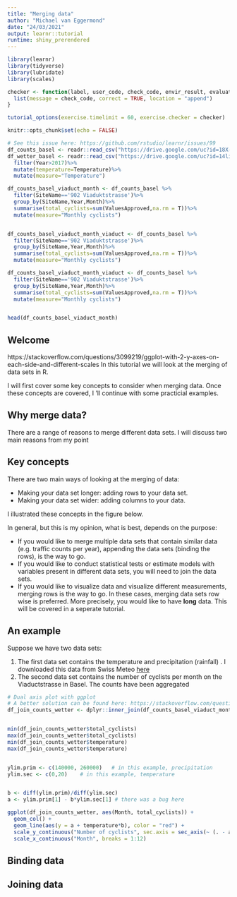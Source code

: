 ```yaml
---
title: "Merging data"
author: "Michael van Eggermond"
date: "24/03/2021"
output: learnr::tutorial
runtime: shiny_prerendered
---
```



```r
library(learnr)
library(tidyverse)
library(lubridate)
library(scales)

checker <- function(label, user_code, check_code, envir_result, evaluate_result, ...) {
  list(message = check_code, correct = TRUE, location = "append")
}

tutorial_options(exercise.timelimit = 60, exercise.checker = checker)

knitr::opts_chunk$set(echo = FALSE)

# See this issue here: https://github.com/rstudio/learnr/issues/99
df_counts_basel <- readr::read_csv("https://drive.google.com/uc?id=18X-7Sevy7pegtK2J-Rv-ieG8bpaJozxZ&export=download")
df_wetter_basel <- readr::read_csv("https://drive.google.com/uc?id=14ligSPsFPM0AOnlgQBUR6g90uq8AdZw4&export=download") %>%
  filter(Year>2017)%>%
  mutate(temperature=Temperature)%>%
  mutate(measure="Temperature")

df_counts_basel_viaduct_month <- df_counts_basel %>% 
  filter(SiteName=='902 Viaduktstrasse')%>%
  group_by(SiteName,Year,Month)%>%
  summarise(total_cyclists=sum(ValuesApproved,na.rm = T))%>%
  mutate(measure="Monthly cyclists")


df_counts_basel_viaduct_month_viaduct <- df_counts_basel %>% 
  filter(SiteName=='902 Viaduktstrasse')%>%
  group_by(SiteName,Year,Month)%>%
  summarise(total_cyclists=sum(ValuesApproved,na.rm = T))%>%
  mutate(measure="Monthly cyclists")

df_counts_basel_viaduct_month_viaduct <- df_counts_basel %>% 
  filter(SiteName=='902 Viaduktstrasse')%>%
  group_by(SiteName,Year,Month)%>%
  summarise(total_cyclists=sum(ValuesApproved,na.rm = T))%>%
  mutate(measure="Monthly cyclists")


head(df_counts_basel_viaduct_month)

```


## Welcome
https://stackoverflow.com/questions/3099219/ggplot-with-2-y-axes-on-each-side-and-different-scales
In this tutorial we will look at the merging of data sets in R. 

I will first cover some key concepts to consider when merging data. Once these concepts are covered, I 'll continue with some practicial examples.

## Why merge data?

There are a range of reasons to merge different data sets. I will discuss two main reasons from my point 

## Key concepts

There are two main ways of looking at the merging of data:

* Making your data set longer: adding rows to your data set.    
* Making your data set wider: adding columns to your data.

I illustrated these concepts in the figure below. 


In general, but this is my opinion, what is best, depends on the purpose:

* If you would like to merge multiple data sets that contain similar data (e.g. traffic counts per year), appending the data sets (binding the rows), is the way to go.
* If you would like to conduct statistical tests or estimate models with variables present in different data sets, you will need to join the data sets. 
* If you would like to visualize data and visualize different measurements, merging rows is the way to go. In these cases, merging data sets row wise is preferred. More precisely, you would like to have **long** data. This will be covered in a seperate tutorial.


## An example

Suppose we have two data sets:

1. The first data set contains the temperature and precipitation (rainfall) . I downloaded this data from Swiss Meteo [here](https://www.meteoschweiz.admin.ch/product/output/climate-data/homogenous-monthly-data-processing/data/homog_mo_BAS.txt)
2. The second data set contains the number of cyclists per month on the Viaductstrasse in Basel. The counts have been aggregated 



```r
# Dual axis plot with ggplot
# A better solution can be found here: https://stackoverflow.com/questions/58774705/y-limits-for-ggplot-with-sec-axis
df_join_counts_wetter <- dplyr::inner_join(df_counts_basel_viaduct_month,df_wetter_basel, by=c("Year"="Year","Month"="Month")) %>% filter(Year=='2019')


min(df_join_counts_wetter$total_cyclists)
max(df_join_counts_wetter$total_cyclists)
min(df_join_counts_wetter$temperature)
max(df_join_counts_wetter$temperature)


ylim.prim <- c(140000, 260000)   # in this example, precipitation
ylim.sec <- c(0,20)    # in this example, temperature


b <- diff(ylim.prim)/diff(ylim.sec)
a <- ylim.prim[1] - b*ylim.sec[1] # there was a bug here

ggplot(df_join_counts_wetter, aes(Month, total_cyclists)) +
  geom_col() +
  geom_line(aes(y = a + temperature*b), color = "red") +
  scale_y_continuous("Number of cyclists", sec.axis = sec_axis(~ (. - a)/b, name = "Temperature")) +
  scale_x_continuous("Month", breaks = 1:12) 
```


## Binding data


## Joining data